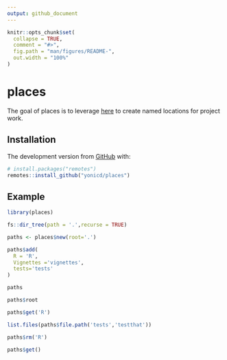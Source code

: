 ```yaml
---
output: github_document
---
```


<!-- README.md is generated from README.Rmd. Please edit that file -->

```r
knitr::opts_chunk$set(
  collapse = TRUE,
  comment = "#>",
  fig.path = "man/figures/README-",
  out.width = "100%"
)
```

# places

<!-- badges: start -->
<!-- badges: end -->

The goal of places is to leverage [here](https://github.com/r-lib/here) to create named locations for project work.

## Installation

The development version from [GitHub](https://github.com/) with:

``` r
# install.packages("remotes")
remotes::install_github("yonicd/places")
```
## Example


```r
library(places)
```


```r
fs::dir_tree(path = '.',recurse = TRUE)
```

```r
paths <- places$new(root='.')
```

```r
paths$add(
  R = 'R',
  Vignettes ='vignettes',
  tests='tests'
)
```

```r
paths
```

```r
paths$root
```

```r
paths$get('R')
```
```r
list.files(paths$file.path('tests','testthat'))
```

```r
paths$rm('R')
```

```r
paths$get()
```
